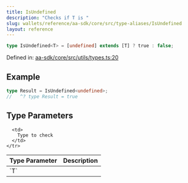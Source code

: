 ```yaml
---
title: IsUndefined
description: "Checks if T is "
slug: wallets/reference/aa-sdk/core/src/type-aliases/IsUndefined
layout: reference
---
```


```ts
type IsUndefined<T> = [undefined] extends [T] ? true : false;
```

Defined in: [aa-sdk/core/src/utils/types.ts:20](https://github.com/alchemyplatform/aa-sdk/blob/da19afd63b0ba06a4de95b0d2d7871f64d546304/aa-sdk/core/src/utils/types.ts#L20)

## Example

```ts
type Result = IsUndefined<undefined>;
//   ^? type Result = true
```

## Type Parameters

<table>
  <thead>
    <tr>
      <th align="left">Type Parameter</th>
      <th align="left">Description</th>
    </tr>
  </thead>

  <tbody>
    <tr>
      <td>
        `T`
      </td>

      <td>
        Type to check
      </td>
    </tr>

  </tbody>
</table>
